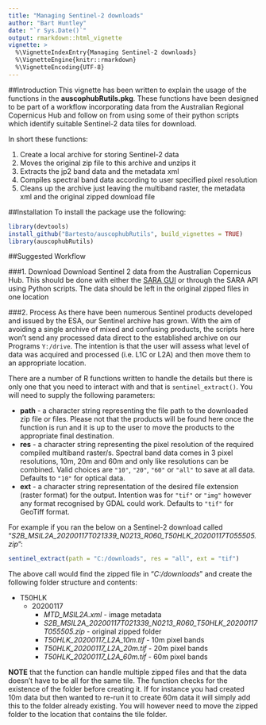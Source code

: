 ```yaml
---
title: "Managing Sentinel-2 downloads"
author: "Bart Huntley"
date: "`r Sys.Date()`"
output: rmarkdown::html_vignette
vignette: >
  %\VignetteIndexEntry{Managing Sentinel-2 downloads}
  %\VignetteEngine{knitr::rmarkdown}
  %\VignetteEncoding{UTF-8}
---
```


##Introduction
This vignette has been written to explain the usage of the functions in the **auscophubRutils.pkg**. These functions have been designed to be part of a workflow incorporating data from the Australian Regional Copernicus Hub and follow on from using some of their python scripts which identify suitable Sentinel-2 data tiles for download.

In short these functions:

1. Create a local archive for storing Sentinel-2 data
2. Moves the original zip file to this archive and unzips it 
3. Extracts the jp2 band data and the metadata xml
4. Compiles spectral band data according to user specified pixel resolution
5. Cleans up the archive just leaving the multiband raster, the metadata xml and the original zipped download file

##Installation
To install the package use the following:
```r
library(devtools)
install_github("Bartesto/auscophubRutils", build_vignettes = TRUE)
library(auscophubRutils)
```


##Suggested Workflow

###1. Download
Download Sentinel 2 data from the Australian Copernicus Hub. This should be done with either the [SARA GUI](https://copernicus.nci.org.au/sara.client/#/home) or through the SARA API using Python scripts. The data should be left in the original zipped files in one location

###2. Process
As there have been numerous Sentinel products developed and issued by the ESA, our Sentinel archive has grown. With the aim of avoiding a single archive of mixed and confusing products, the scripts here won't send any processed data direct to the established archive on our Programs `Y:/drive`. The intention is that the user will assess what level of data was acquired and processed (i.e. L1C or L2A) and then move them to an appropriate location.

There are a number of R functions written to handle the details but there is only one that you need to interact with and that is `sentinel_extract()`. You will need to supply the following parameters:

* **path** - a character string representing the file path to the downloaded zip file or files. Please not that the products will be found here once the function is run and it is up to the user to move the products to the appropriate final destination.
* **res** - a character string representing the pixel resolution of the required compiled multiband raster/s. Spectral band data comes in 3 pixel resolutions, 10m, 20m and 60m and only like resolutions can be combined. Valid choices are `"10"`, `"20"`, `"60"` or `"all"` to save at all data. Defaults to `"10"` for optical data.
* **ext** - a character string representation of the desired file extension (raster format) for the output. Intention was for `"tif"` or `"img"` however any format recognised by GDAL could work. Defaults to `"tif"` for GeoTiff format.

For example if you ran the below on a Sentinel-2 download called "*S2B_MSIL2A_20200117T021339_N0213_R060_T50HLK_20200117T055505.zip*":
```r
sentinel_extract(path = "C:/downloads", res = "all", ext = "tif")
```

The above call would find the zipped file in "*C:/downloads*" and create the following folder structure and contents:

* T50HLK
  + 20200117
    + *MTD_MSIL2A.xml* - image metadata
    + *S2B_MSIL2A_20200117T021339_N0213_R060_T50HLK_20200117T055505.zip* - original zipped folder
    + *T50HLK_20200117_L2A_10m.tif* - 10m pixel bands
    + *T50HLK_20200117_L2A_20m.tif* - 20m pixel bands
    + *T50HLK_20200117_L2A_60m.tif* - 60m pixel bands

**NOTE** that the function can handle multiple zipped files and that the data doesn't have to be all for the same tile. The function checks for the existence of the folder before creating it. If for instance you had created 10m data but then wanted to re-run it to create 60m data it will simply add this to the folder already existing. You will however need to move the zipped folder to the location that contains the tile folder.
